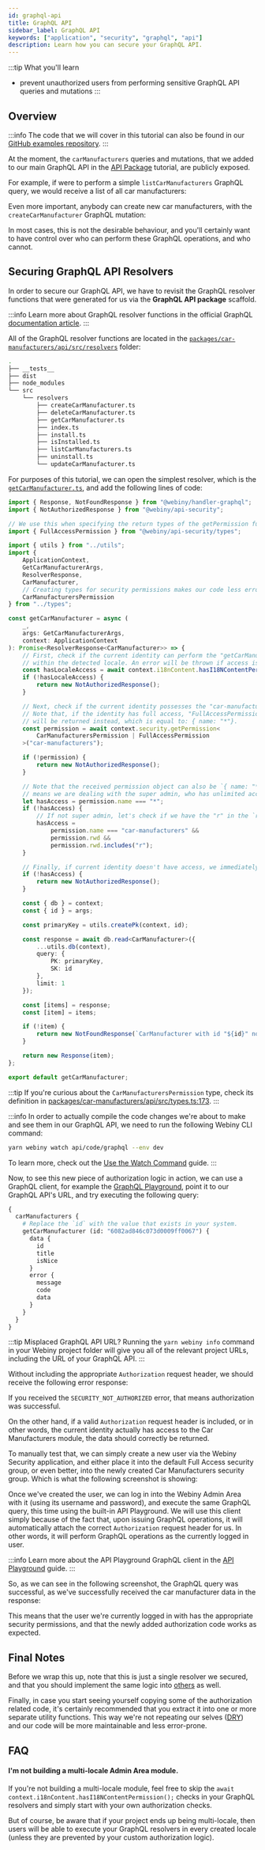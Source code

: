 ```yaml
---
id: graphql-api
title: GraphQL API
sidebar_label: GraphQL API
keywords: ["application", "security", "graphql", "api"]
description: Learn how you can secure your GraphQL API.
---
```



:::tip What you'll learn
- prevent unauthorized users from performing sensitive GraphQL API queries and mutations
:::

## Overview

:::info
The code that we will cover in this tutorial can also be found in our [GitHub examples repository](https://github.com/webiny/webiny-examples/tree/master/create-an-application/securing-your-application/code/packages/car-manufacturers/api).
:::

At the moment, the `carManufacturers` queries and mutations, that we added to our main GraphQL API in the [API Package](/docs/tutorials/create-an-application/api-package) tutorial, are publicly exposed.

For example, if were to perform a simple `listCarManufacturers` GraphQL query, we would receive a list of all car manufacturers:

<CenteredImage alt="Exposed GraphQL Queries" src={unprotectedQuery} />

Even more important, anybody can create new car manufacturers, with the `createCarManufacturer` GraphQL mutation:

<CenteredImage alt="Exposed GraphQL Mutations" src={unprotectedMutation} />

In most cases, this is not the desirable behaviour, and you'll certainly want to have control over who can perform these GraphQL operations, and who cannot.

## Securing GraphQL API Resolvers

In order to secure our GraphQL API, we have to revisit the GraphQL resolver functions that were generated for us via the **GraphQL API package** scaffold.

:::info
Learn more about GraphQL resolver functions in the official GraphQL [documentation article](https://graphql.org/learn/execution/).
:::

All of the GraphQL resolver functions are located in the [`packages/car-manufacturers/api/src/resolvers`](https://github.com/webiny/webiny-examples/tree/master/create-an-application/securing-your-application/code/packages/car-manufacturers/api/src/resolvers) folder:

```bash title="packages/car-manufacturers/api/"
.
├── __tests__
├── dist
├── node_modules
└── src
    └── resolvers
        ├── createCarManufacturer.ts
        ├── deleteCarManufacturer.ts
        ├── getCarManufacturer.ts
        ├── index.ts
        ├── install.ts
        ├── isInstalled.ts
        ├── listCarManufacturers.ts
        ├── uninstall.ts
        └── updateCarManufacturer.ts
```

For purposes of this tutorial, we can open the simplest resolver, which is the [`getCarManufacturer.ts`](https://github.com/webiny/webiny-examples/tree/master/create-an-application/securing-your-application/code/packages/car-manufacturers/api/src/resolvers/getCarManufacturer.ts), and add the following lines of code:

```ts title="packages/car-manufacturers/api/src/resolvers/getCarManufacturer.ts" {2,4-5,13,14,22-54}
import { Response, NotFoundResponse } from "@webiny/handler-graphql";
import { NotAuthorizedResponse } from "@webiny/api-security";

// We use this when specifying the return types of the getPermission function call (below).
import { FullAccessPermission } from "@webiny/api-security/types";

import { utils } from "../utils";
import {
    ApplicationContext,
    GetCarManufacturerArgs,
    ResolverResponse,
    CarManufacturer,
    // Creating types for security permissions makes our code less error-prone and more readable.
    CarManufacturersPermission
} from "../types";

const getCarManufacturer = async (
    _,
    args: GetCarManufacturerArgs,
    context: ApplicationContext
): Promise<ResolverResponse<CarManufacturer>> => {
    // First, check if the current identity can perform the "getCarManufacturer" query,
    // within the detected locale. An error will be thrown if access is not allowed.
    const hasLocaleAccess = await context.i18nContent.hasI18NContentPermission();
    if (!hasLocaleAccess) {
        return new NotAuthorizedResponse();
    }

    // Next, check if the current identity possesses the "car-manufacturers" permission.
    // Note that, if the identity has full access, "FullAccessPermission" permission
    // will be returned instead, which is equal to: { name: "*"}.
    const permission = await context.security.getPermission<
        CarManufacturersPermission | FullAccessPermission
    >("car-manufacturers");

    if (!permission) {
        return new NotAuthorizedResponse();
    }

    // Note that the received permission object can also be `{ name: "*" }`. If so, that
    // means we are dealing with the super admin, who has unlimited access.
    let hasAccess = permission.name === "*";
    if (!hasAccess) {
        // If not super admin, let's check if we have the "r" in the `rwd` property.
        hasAccess =
            permission.name === "car-manufacturers" &&
            permission.rwd &&
            permission.rwd.includes("r");
    }

    // Finally, if current identity doesn't have access, we immediately exit.
    if (!hasAccess) {
        return new NotAuthorizedResponse();
    }

    const { db } = context;
    const { id } = args;

    const primaryKey = utils.createPk(context, id);

    const response = await db.read<CarManufacturer>({
        ...utils.db(context),
        query: {
            PK: primaryKey,
            SK: id
        },
        limit: 1
    });

    const [items] = response;
    const [item] = items;

    if (!item) {
        return new NotFoundResponse(`CarManufacturer with id "${id}" not found.`);
    }

    return new Response(item);
};

export default getCarManufacturer;
```

:::tip
If you're curious about the `CarManufacturersPermission` type, check its definition in [packages/car-manufacturers/api/src/types.ts:173](https://github.com/webiny/webiny-examples/tree/master/create-an-application/securing-your-application/code/packages/car-manufacturers/api/src/types.ts#L173).
:::

:::info
In order to actually compile the code changes we're about to make and see them in our GraphQL API, we need to run the following Webiny CLI command:

```bash
yarn webiny watch api/code/graphql --env dev
```

To learn more, check out the [Use the Watch Command](/docs/how-to-guides/development/use-watch-command) guide.
:::

Now, to see this new piece of authorization logic in action, we can use a GraphQL client, for example the [GraphQL Playground](https://github.com/graphql/graphql-playground), point it to our GraphQL API's URL, and try executing the following query:

```graphql
{
  carManufacturers {
    # Replace the `id` with the value that exists in your system.
    getCarManufacturer (id: "6082ad846c073d0009ff0067") {
      data {
        id
        title
        isNice
      }
      error {
        message
        code
        data
      }
    }
  }
}
```

:::tip Misplaced GraphQL API URL?
Running the `yarn webiny info` command in your Webiny project folder will give you all of the relevant project URLs, including the URL of your GraphQL API.
:::

Without including the appropriate `Authorization` request header, we should receive the following error response:

<CenteredImage alt="GraphQL Authorization Error" src={graphqlAuthError} />

If you received the `SECURITY_NOT_AUTHORIZED` error, that means authorization was successful.

On the other hand, if a valid `Authorization` request header is included, or in other words, the current identity actually has access to the Car Manufacturers module, the data should correctly be returned.

To manually test that, we can simply create a new user via the Webiny Security application, and either place it into the default Full Access security group, or even better, into the newly created Car Manufacturers security group. Which is what the following screenshot is showing:

<CenteredImage alt="Create a Test User" src={createTestUser} />

Once we've created the user, we can log in into the Webiny Admin Area with it (using its username and password), and execute the same GraphQL query, this time using the built-in API Playground. We will use this client simply because of the fact that, upon issuing GraphQL operations, it will automatically attach the correct `Authorization` request header for us. In other words, it will perform GraphQL operations as the currently logged in user.

:::info
Learn more about the API Playground GraphQL client in the [API Playground](/docs/how-to-guides/admin-area/api-playground) guide.
:::

So, as we can see in the following screenshot, the GraphQL query was successful, as we've successfully received the car manufacturer data in the response:

<CenteredImage alt="GraphQL Authorization Success" src={graphqlAuthSuccess} />

This means that the user we're currently logged in with has the appropriate security permissions, and that the newly added authorization code works as expected.

## Final Notes

Before we wrap this up, note that this is just a single resolver we secured, and that you should implement the same logic into [others](https://github.com/webiny/webiny-examples/tree/master/create-an-application/securing-your-application/code/packages/car-manufacturers/api/src/resolvers) as well.

Finally, in case you start seeing yourself copying some of the authorization related code, it's certainly recommended that you extract it into one or more separate utility functions. This way we're not repeating our selves ([DRY](https://en.wikipedia.org/wiki/Don%27t_repeat_yourself)) and our code will be more maintainable and less error-prone.

## FAQ

#### I'm not building a multi-locale Admin Area module.

If you're not building a multi-locale module, feel free to skip the `await context.i18nContent.hasI18NContentPermission();` checks in your GraphQL resolvers and simply start with your own authorization checks.

But of course, be aware that if your project ends up being multi-locale, then users will be able to execute your GraphQL resolvers in every created locale (unless they are prevented by your custom authorization logic).
